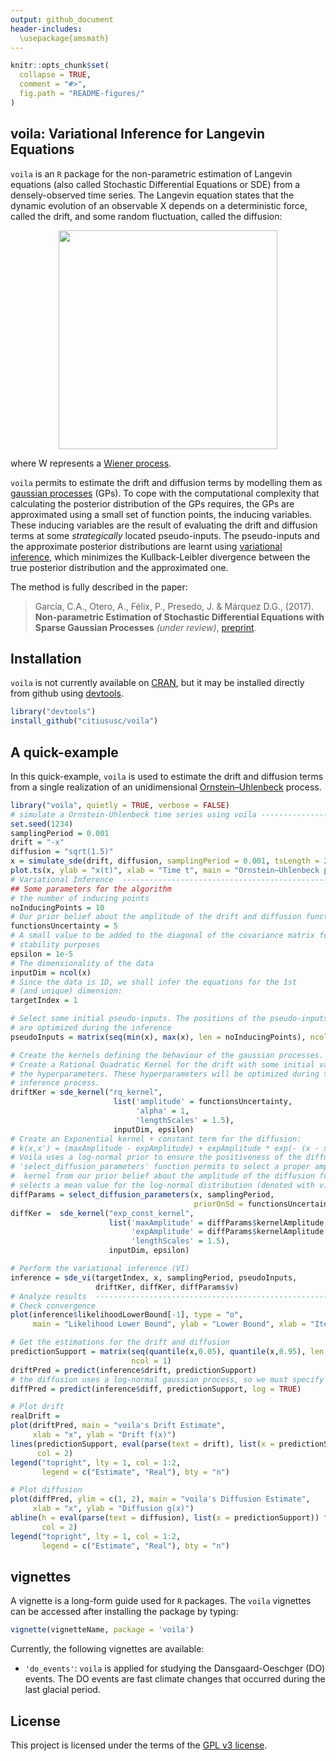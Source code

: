 ```yaml
---
output: github_document
header-includes: 
  \usepackage{amsmath}
---
```


```r
knitr::opts_chunk$set(
  collapse = TRUE,
  comment = "#>",
  fig.path = "README-figures/"
)
```

## voila: Variational Inference for Langevin Equations
`voila` is an `R` package for the non-parametric estimation of Langevin
equations (also called Stochastic Differential Equations or SDE) from a 
densely-observed time series. The Langevin equation states that the dynamic
evolution of an observable X depends on a deterministic force, 
called the drift, and some random fluctuation, called the diffusion:

<img src=README-figures/langevin_annotated.png width=350 style="display: block; margin: auto;" >

where W represents a [Wiener process](https://en.wikipedia.org/wiki/Wiener_process).

`voila` permits to estimate the drift and diffusion terms by modelling them as
[gaussian processes](http://katbailey.github.io/post/gaussian-processes-for-dummies/)
(GPs). To cope with the computational complexity that calculating the posterior 
distribution of the GPs requires, the GPs are approximated using a small set of 
function points, the inducing variables.  These inducing variables are the
result of evaluating the drift  and diffusion terms at some _strategically_ 
located pseudo-inputs. The pseudo-inputs and the approximate posterior 
distributions are learnt using 
[variational inference](http://blog.evjang.com/2016/08/variational-bayes.html),
which minimizes the  Kullback-Leibler divergence between the true posterior 
distribution and the approximated one. 

The method is fully described in the paper:

> García, C.A., Otero, A., Félix, P., Presedo, J. & Márquez D.G., (2017). **Non-parametric Estimation of Stochastic Differential Equations with 
Sparse Gaussian Processes** _(under review)_,  [preprint](https://arxiv.org/abs/1704.04375).

## Installation
`voila` is not currently available on [CRAN](http://cran.r-project.org/), but it
may be installed directly from github using 
[devtools](https://github.com/hadley/devtools).

```R
library("devtools")
install_github("citiususc/voila")
```

## A quick-example
In this quick-example, `voila` is used to estimate the drift and diffusion terms  
from a single realization of an unidimensional
[Ornstein–Uhlenbeck](https://en.wikipedia.org/wiki/Ornstein%E2%80%93Uhlenbeck_process)
process.

```r
library("voila", quietly = TRUE, verbose = FALSE)
# simulate a Ornstein-Uhlenbeck time series using voila ---------------------
set.seed(1234)
samplingPeriod = 0.001
drift = "-x"
diffusion = "sqrt(1.5)"
x = simulate_sde(drift, diffusion, samplingPeriod = 0.001, tsLength = 20000)
plot.ts(x, ylab = "x(t)", xlab = "Time t", main = "Ornstein–Uhlenbeck process")
# Variational Inference  ----------------------------------------------------
## Some parameters for the algorithm
# the number of inducing points
noInducingPoints = 10 
# Our prior belief about the amplitude of the drift and diffusion functions
functionsUncertainty = 5 
# A small value to be added to the diagonal of the covariance matrix for
# stability purposes
epsilon = 1e-5
# The dimensionality of the data
inputDim = ncol(x)
# Since the data is 1D, we shall infer the equations for the 1st
# (and unique) dimension:
targetIndex = 1

# Select some initial pseudo-inputs. The positions of the pseudo-inputs
# are optimized during the inference
pseudoInputs = matrix(seq(min(x), max(x), len = noInducingPoints), ncol = 1)

# Create the kernels defining the behaviour of the gaussian processes. 
# Create a Rational Quadratic Kernel for the drift with some initial values for
# the hyperparameters. These hyperparameters will be optimized during the 
# inference process.
driftKer = sde_kernel("rq_kernel",
                       list('amplitude' = functionsUncertainty,
                            'alpha' = 1,
                            'lengthScales' = 1.5),
                       inputDim, epsilon)
# Create an Exponential kernel + constant term for the diffusion:
# k(x,x') = (maxAmplitude - expAmplitude) + expAmplitude * exp(- (x - x') ^ 2 / (2 * lengthScale))
# Voila uses a log-normal prior to ensure the positiveness of the diffusion. The 
# 'select_diffusion_parameters' function permits to select a proper amplitude for the
#  kernel from our prior belief about the amplitude of the diffusion function. It also
# selects a mean value for the log-normal distribution (denoted with v)
diffParams = select_diffusion_parameters(x, samplingPeriod, 
                                         priorOnSd = functionsUncertainty)
diffKer =  sde_kernel("exp_const_kernel",
                      list('maxAmplitude' = diffParams$kernelAmplitude,
                           'expAmplitude' = diffParams$kernelAmplitude * 1e-3,
                           'lengthScales' = 1.5),
                      inputDim, epsilon)

# Perform the variational inference (VI)
inference = sde_vi(targetIndex, x, samplingPeriod, pseudoInputs, 
                   driftKer, diffKer, diffParams$v)
# Analyze results  --------------------------------------------------------
# Check convergence
plot(inference$likelihoodLowerBound[-1], type = "o",
     main = "Likelihood Lower Bound", ylab = "Lower Bound", xlab = "Iteration")

# Get the estimations for the drift and diffusion
predictionSupport = matrix(seq(quantile(x,0.05), quantile(x,0.95), len = 100),
                           ncol = 1)
driftPred = predict(inference$drift, predictionSupport)
# the diffusion uses a log-normal gaussian process, so we must specify log = TRUE
diffPred = predict(inference$diff, predictionSupport, log = TRUE)

# Plot drift
realDrift = 
plot(driftPred, main = "voila's Drift Estimate",
     xlab = "x", ylab = "Drift f(x)")
lines(predictionSupport, eval(parse(text = drift), list(x = predictionSupport)),
      col = 2)
legend("topright", lty = 1, col = 1:2,
       legend = c("Estimate", "Real"), bty = "n")

# Plot diffusion
plot(diffPred, ylim = c(1, 2), main = "voila's Diffusion Estimate",
     xlab = "x", ylab = "Diffusion g(x)")
abline(h = eval(parse(text = diffusion), list(x = predictionSupport)) ^ 2,
       col = 2)
legend("topright", lty = 1, col = 1:2,
       legend = c("Estimate", "Real"), bty = "n")
```

## vignettes
A vignette is a long-form guide used for `R` packages. The `voila` vignettes
can be accessed after installing the package by typing:

```R
vignette(vignetteName, package = 'voila')
```

Currently, the following vignettes are available:
  
  * `'do_events'`: `voila` is applied for studying the Dansgaard-Oeschger (DO) 
  events. The DO events are fast climate changes that occurred during the last 
  glacial period. 

## License
This project is licensed under the terms of the [GPL v3 license](LICENSE).

